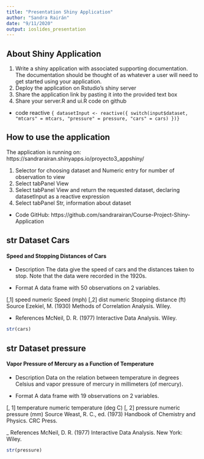 ```yaml
---
title: "Presentation Shiny Application"
author: "Sandra Rairán"
date: "9/11/2020"
output: ioslides_presentation
---
```


## About Shiny Application

1. Write a shiny application with associated supporting documentation. The documentation should be thought of as whatever a user will need to get started using your application.
2. Deploy the application on Rstudio's shiny server
3. Share the application link by pasting it into the provided text box
4. Share your server.R and ui.R code on github

- code reactive
`{ datasetInput <- reactive({
switch(input$dataset,
"mtcars" = mtcars,
"pressure" = pressure,
"cars" = cars)
})}`

## How to use the application

The application is running on:
 https://sandrarairan.shinyapps.io/proyecto3_appshiny/

1. Selector for choosing dataset and Numeric entry for number of observation to view
2. Select tabPanel View
3. Select tabPanel View and return the requested dataset, declaring datasetInput as a reactive expression
4. Select tabPanel Str, information about dataset

 - Code GitHub: 
 https://github.com/sandrarairan/Course-Project-Shiny-Application

## str Dataset Cars
#### Speed and Stopping Distances of Cars
- Description
The data give the speed of cars and the distances taken to stop. Note that the data were recorded in the 1920s.

- Format
A data frame with 50 observations on 2 variables.

[,1]	speed	numeric	Speed (mph)
[,2]	dist	numeric	Stopping distance (ft)
Source
Ezekiel, M. (1930) Methods of Correlation Analysis. Wiley.

- References
McNeil, D. R. (1977) Interactive Data Analysis. Wiley.




```r
str(cars)
```



## str Dataset pressure
#### Vapor Pressure of Mercury as a Function of Temperature
- Description
Data on the relation between temperature in degrees Celsius and vapor pressure of mercury in millimeters (of mercury).


- Format
A data frame with 19 observations on 2 variables.

[, 1]	temperature	numeric	temperature (deg C)
[, 2]	pressure	numeric	pressure (mm)
Source
Weast, R. C., ed. (1973) Handbook of Chemistry and Physics. CRC Press.

_ References
McNeil, D. R. (1977) Interactive Data Analysis. New York: Wiley.

```r
str(pressure)
```

